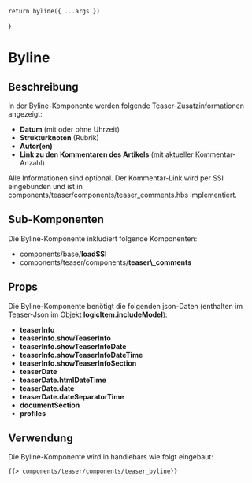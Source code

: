 
<Meta of={TeaserBylineStories} />

    return byline({ ...args })
}

# Byline

## Beschreibung

In der Byline-Komponente werden folgende Teaser-Zusatzinformationen angezeigt:

<ul>
  <li>
    <b>Datum</b> (mit oder ohne Uhrzeit)
  </li>

  <li>
    <b>Strukturknoten</b> (Rubrik)
  </li>

  <li>
    <b>Autor(en)</b>
  </li>

  <li>
    <b>Link zu den Kommentaren des Artikels</b> (mit aktueller Kommentar-Anzahl)
  </li>
</ul>

Alle Informationen sind optional. Der Kommentar-Link wird per SSI eingebunden und ist in components/teaser/components/teaser\_comments.hbs implementiert.

## Sub-Komponenten

Die Byline-Komponente inkludiert folgende Komponenten:

<ul>
  <li>
    components/base/<b>loadSSI</b>
  </li>

  <li>
    components/teaser/components/<b>teaser\_comments</b>
  </li>
</ul>

## Props

Die Byline-Komponente benötigt die folgenden json-Daten (enthalten im Teaser-Json im Objekt <b>logicItem.includeModel</b>):

<ul>
  <li>
    <b>teaserInfo</b>
  </li>

  <li>
    <b>teaserInfo.showTeaserInfo</b>
  </li>

  <li>
    <b>teaserInfo.showTeaserInfoDate</b>
  </li>

  <li>
    <b>teaserInfo.showTeaserInfoDateTime</b>
  </li>

  <li>
    <b>teaserInfo.showTeaserInfoSection</b>
  </li>

  <li>
    <b>teaserDate</b>
  </li>

  <li>
    <b>teaserDate.htmlDateTime</b>
  </li>

  <li>
    <b>teaserDate.date</b>
  </li>

  <li>
    <b>teaserDate.dateSeparatorTime</b>
  </li>

  <li>
    <b>documentSection</b>
  </li>

  <li>
    <b>profiles</b>
  </li>
</ul>

## Verwendung

Die Byline-Komponente wird in handlebars wie folgt eingebaut:

```html
{{> components/teaser/components/teaser_byline}}
```

<Canvas withToolbar>
  <Story of={TeaserBylineStories.Default} />

  <Story of={TeaserBylineStories.WithComments} />

  <Story of={TeaserBylineStories.CommentsOnly} />
</Canvas>

<ArgsTable story="default" />
